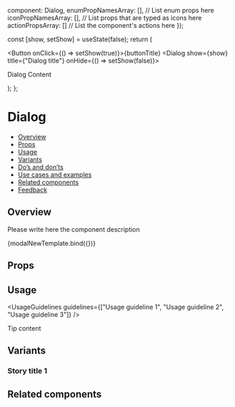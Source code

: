 
  component: Dialog,
  enumPropNamesArray: [], // List enum props here
  iconPropNamesArray: [], // List props that are typed as icons here
  actionPropsArray: [] // List the component's actions here
});

<Meta
  title="Feedback/Dialog"
  component={Dialog}
  argTypes={metaSettings.argTypes}
  decorators={metaSettings.decorators}
/>

<!--- Component template -->

[//]: # "export const modalNewTemplate = createComponentTemplate(ModalNew);"

  const [show, setShow] = useState(false);
  return (
    <div>
      <Button onClick={() => setShow(true)}>{buttonTitle}</Button>
      <Dialog show={show} title={"Dialog title"} onHide={() => setShow(false)}><p>Dialog Content</p></Dialog>
    </div>
  );
};

<!--- Component documentation -->

# Dialog

- [Overview](#overview)
- [Props](#props)
- [Usage](#usage)
- [Variants](#variants)
- [Do’s and don’ts](#dos-and-donts)
- [Use cases and examples](#use-cases-and-examples)
- [Related components](#related-components)
- [Feedback](#feedback)

## Overview

Please write here the component description

<Canvas>
  <Story name="Overview" args={{ prop1: "prop's default value", prop2: "prop's default value" }}>
    {modalNewTemplate.bind({})}
  </Story>
</Canvas>

## Props

<ArgsTable of={Dialog} />

## Usage

<UsageGuidelines guidelines={["Usage guideline 1", "Usage guideline 2", "Usage guideline 3"]} />

<Tip title="Not what you were looking for?">Tip content</Tip>

## Variants

### Story title 1

[//]: # (Description of story 1)

[//]: # ()
[//]: # (<Canvas>)

[//]: # (  <Story name="Story title 1">)

[//]: # (    <ModalNew />)

[//]: # (    <ModalNew />)

[//]: # (  </Story>)

[//]: # (</Canvas>)

[//]: # ()
[//]: # (### Story title 2)

[//]: # ()
[//]: # (Description of story 2)

[//]: # ()
[//]: # (<Canvas>)

[//]: # (  <Story name="Story title 2">)

[//]: # (    <ModalNew />)

[//]: # (    <ModalNew />)

[//]: # (  </Story>)

[//]: # (</Canvas>)

[//]: # ()
[//]: # (## Do’s and Don’ts)

[//]: # ()
[//]: # (<ComponentRules)

[//]: # (  rules={[)

[//]: # (    {)

[//]: # (      positive: {)

[//]: # (        component: <ModalNew />,)

[//]: # (        description: "Best practice description.")

[//]: # (      },)

[//]: # (      negative: {)

[//]: # (        component: <ModalNew />,)

[//]: # (        description: "Bad practice description.")

[//]: # (      })

[//]: # (    },)

[//]: # (    {)

[//]: # (      positive: {)

[//]: # (        component: <ModalNew />,)

[//]: # (        description: "Best practice description.")

[//]: # (      },)

[//]: # (      negative: {)

[//]: # (        component: <ModalNew />,)

[//]: # (        description: "Bad practice description.")

[//]: # (      })

[//]: # (    },)

[//]: # (    {)

[//]: # (      positive: {)

[//]: # (        component: <ModalNew />,)

[//]: # (        description: "Best practice description.")

[//]: # (      },)

[//]: # (      negative: {)

[//]: # (        component: <ModalNew />,)

[//]: # (        description: "Bad practice description.")

[//]: # (      })

[//]: # (    },)

[//]: # (    {)

[//]: # (      positive: {)

[//]: # (        component: <ModalNew />,)

[//]: # (        description: "Best practice description.")

[//]: # (      },)

[//]: # (      negative: {)

[//]: # (        component: <ModalNew />,)

[//]: # (        description: "Bad practice description.")

[//]: # (      })

[//]: # (    })

[//]: # (  ]})

[//]: # (/>)

[//]: # ()
[//]: # (## Use cases and examples)

[//]: # ()
[//]: # (### Story title 3)

[//]: # ()
[//]: # (Description of story 3)

[//]: # ()
[//]: # (<Canvas>)

[//]: # (  <Story name="Story title 3">)

[//]: # (    <ModalNew />)

[//]: # (    <ModalNew />)

[//]: # (  </Story>)

[//]: # (</Canvas>)

[//]: # ()
[//]: # (### Story title 4)

[//]: # ()
[//]: # (Description of story 4)

[//]: # ()
[//]: # (<Canvas>)

[//]: # (  <Story name="Story title 4">)

[//]: # (    <ModalNew />)

[//]: # (    <ModalNew />)

[//]: # (  </Story>)

[//]: # (</Canvas>)

## Related components

[//]: # (<RelatedComponents componentsNames={[]} />)
